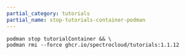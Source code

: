 ```yaml
---
partial_category: tutorials
partial_name: stop-tutorials-container-podman
---
```


```shell
podman stop tutorialContainer && \
podman rmi --force ghcr.io/spectrocloud/tutorials:1.1.12
```